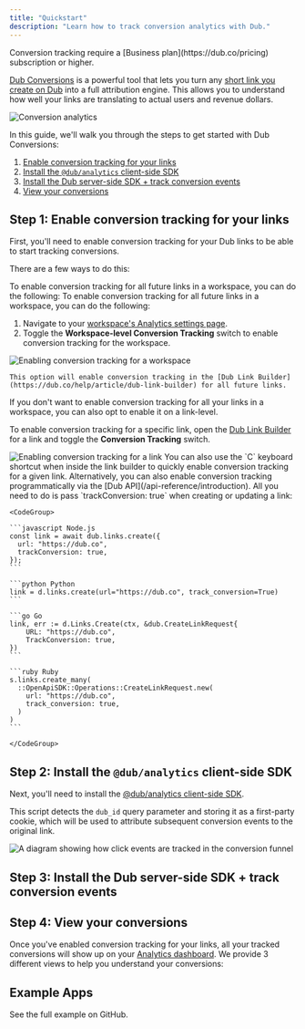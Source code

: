 ```yaml
---
title: "Quickstart"
description: "Learn how to track conversion analytics with Dub."
---
```



<Note>
  Conversion tracking require a [Business plan](https://dub.co/pricing)
  subscription or higher.
</Note>

[Dub Conversions](https://dub.co/help/article/dub-conversions) is a powerful tool that lets you turn any [short link you create on Dub](https://dub.co/help/article/how-to-create-link) into a full attribution engine. This allows you to understand how well your links are translating to actual users and revenue dollars.

<Frame>
  <img
    src="https://assets.dub.co/blog/introducing-dub-conversions.webp"
    alt="Conversion analytics"
  />
</Frame>

In this guide, we'll walk you through the steps to get started with Dub Conversions:

1. [Enable conversion tracking for your links](#step-1%3A-enable-conversion-tracking-for-your-links)
2. [Install the `@dub/analytics` client-side SDK](#step-2-install-the-dub-analytics-client-side-sdk)
3. [Install the Dub server-side SDK + track conversion events](#step-3-install-the-dub-server-side-sdk-track-conversion-events)
4. [View your conversions](#step-4-view-your-conversions)

## Step 1: Enable conversion tracking for your links

First, you'll need to enable conversion tracking for your Dub links to be able to start tracking conversions.

There are a few ways to do this:

<AccordionGroup>
  <Accordion title="Option 1: On a workspace-level">
    To enable conversion tracking for all future links in a workspace, you can do the following:
To enable conversion tracking for all future links in a workspace, you can do the following:

1. Navigate to your [workspace's Analytics settings page](https://app.dub.co/settings/analytics).
2. Toggle the **Workspace-level Conversion Tracking** switch to enable conversion tracking for the workspace.

<Frame>
  <img
    src="/images/conversions/enable-conversion-tracking-workspace.png"
    alt="Enabling conversion tracking for a workspace"
  />
</Frame>

    This option will enable conversion tracking in the [Dub Link Builder](https://dub.co/help/article/dub-link-builder) for all future links.

  </Accordion>
  <Accordion title="Option 2: On a link-level">
    If you don't want to enable conversion tracking for all your links in a workspace, you can also opt to enable it on a link-level.

To enable conversion tracking for a specific link, open the [Dub Link Builder](https://dub.co/help/article/dub-link-builder) for a link and toggle the **Conversion Tracking** switch.

<Frame>
  <img
    src="/images/conversions/enable-conversion-tracking.png"
    alt="Enabling conversion tracking for a link"
  />
</Frame>

<Tip>
  You can also use the `C` keyboard shortcut when inside the link builder to
  quickly enable conversion tracking for a given link.
</Tip>

  </Accordion>
  <Accordion title="Option 3: Via the API">
    Alternatively, you can also enable conversion tracking programmatically via the [Dub API](/api-reference/introduction). All you need to do is pass `trackConversion: true` when creating or updating a link:

    <CodeGroup>

    ```javascript Node.js
    const link = await dub.links.create({
      url: "https://dub.co",
      trackConversion: true,
    });
    ```

    ```python Python
    link = d.links.create(url="https://dub.co", track_conversion=True)
    ```

    ```go Go
    link, err := d.Links.Create(ctx, &dub.CreateLinkRequest{
        URL: "https://dub.co",
        TrackConversion: true,
    })
    ```

    ```ruby Ruby
    s.links.create_many(
      ::OpenApiSDK::Operations::CreateLinkRequest.new(
        url: "https://dub.co",
        track_conversion: true,
      )
    )
    ```

    </CodeGroup>

  </Accordion>
</AccordionGroup>

## Step 2: Install the `@dub/analytics` client-side SDK

Next, you'll need to install the [@dub/analytics client-side SDK](/sdks/client-side/introduction).

This script detects the `dub_id` query parameter and storing it as a first-party cookie, which will be used to attribute subsequent conversion events to the original link.

<Frame>
  <img
    className="rounded-lg border border-gray-100"
    src="https://assets.dub.co/help/conversion-click-event.png"
    alt="A diagram showing how click events are tracked in the conversion funnel"
  />
</Frame>

<DubClientInstall />

<DubClientInstallVerify />

## Step 3: Install the Dub server-side SDK + track conversion events

<InstallServerSdksTrackConversions />

## Step 4: View your conversions

Once you've enabled conversion tracking for your links, all your tracked conversions will show up on your [Analytics dashboard](https://app.dub.co/analytics). We provide 3 different views to help you understand your conversions:

<ViewConversions />

## Example Apps

<CardGroup cols={2}>
  <Card
    title="Dub Conversions Demo App"
    icon="github"
    href="https://github.com/dubinc/examples/tree/main/conversions/stripe"
    color="#333333"
  >
    See the full example on GitHub.
  </Card>
</CardGroup>

